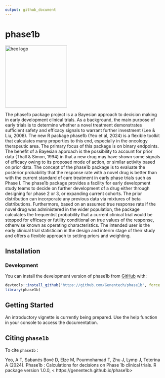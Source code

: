```yaml
---
output: github_document
---
```


# phase1b
<!-- markdownlint-disable -->
<img src="man/figures/hex_logo3.png" alt="hex logo" style="display: inline-block; width:200px; margin: 0 auto auto auto;" />
<!-- markdownlint-enable -->

The phase1b package  project is a a Bayesian approach to decision making in early development clinical trials.
As a background, the main purpose of early trials is to determine whether a novel treatment demonstrates sufficient safety and efficacy signals to warrant further investment (Lee & Liu, 2008). The new R package phase1b (Yeo et al, 2024)  is a flexible toolkit that calculates many properties to this end, especially in the oncology therapeutic area. The primary focus of this package is on binary endpoints. The benefit of a Bayesian approach is the possibility to account for prior data (Thall & Simon, 1994) in that a new drug may have shown some signals of efficacy owing to its proposed mode of action, or similar activity based on prior data. The concept of the phase1b package is to evaluate the posterior probability that the response rate with a novel drug is better than with the current standard of care treatment in early phase trials such as Phase I.  The phase1b package provides a facility for early development study teams to decide on further development of a drug either through designing for phase 2 or 3, or expanding current cohorts. The prior distribution can incorporate any previous data via mixtures of beta distributions. Furthermore, based on an assumed true response rate if the novel drug was administered in the wider population, the package calculates the frequentist probability that a current clinical trial would be stopped for efficacy or futility conditional on true values of the response, otherwise known as operating characteristics. The intended user is the early clinical trial statistician in the design and interim stage of their study and offers a flexible approach to setting priors and weighting.

## Installation

### Development

You can install the development version of phase1b from [GitHub](https://github.com/) with:

``` r
devtools::install_github("https://github.com/Genentech/phase1b", force = TRUE)
library(phase1b)
```

## Getting Started

An introductory vignette is currently being prepared. Use the help function in your console to access the documentation.

## Citing `phase1b`

To cite `phase1b` :

Yeo, A T, Sabanés Bové D, Elze M, Pourmohamad T, Zhu J, Lymp J, Teterina A (2024).
Phase1b : Calculations for decisions on Phase 1b clinical trials. R package
version 1.0.0, < https://genentech.github.io/phase1b>

